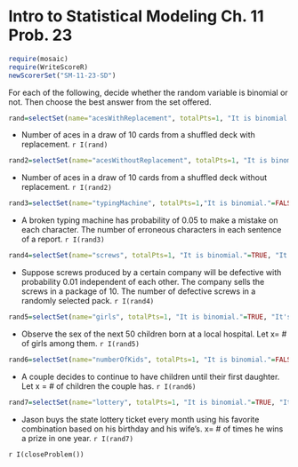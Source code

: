 Intro to Statistical Modeling Ch. 11 Prob. 23
========================================================
```r
require(mosaic)
require(WriteScoreR)
newScorerSet("SM-11-23-SD")
```
For each of the following, decide whether the random variable is binomial or not.  Then choose the best answer from the set offered.

```r
rand=selectSet(name="acesWithReplacement", totalPts=1, "It is binomial."=TRUE, "It's not because the sample size is not fixed."=FALSE, "It's not because the probability is not fixed for every individual component."=FALSE, "It's not for both of the above reasons."=FALSE)
```
* Number of aces in a draw of 10 cards from a shuffled deck with replacement. `r I(rand)`

```r
rand2=selectSet(name="acesWithoutReplacement", totalPts=1, "It is binomial."=FALSE, "It's not because the sample size is not fixed."=FALSE, "It's not because the probability is not fixed for every individual component."=TRUE, "It's not for both of the above reasons."=FALSE)
```
* Number of aces in a draw of 10 cards from a shuffled deck without replacement. `r I(rand2)`

```r
rand3=selectSet(name="typingMachine", totalPts=1,"It is binomial."=FALSE, "It's not because the sample size is not fixed."=TRUE, "It's not because the probability is not fixed for every individual component."=FALSE, "It's not for both of the above reasons."=FALSE)
```
* A broken typing machine has probability of 0.05 to make a mistake on each character.  The number of erroneous characters in each sentence of a report. `r I(rand3)`

```r
rand4=selectSet(name="screws", totalPts=1, "It is binomial."=TRUE, "It's not because the sample size is not fixed."=FALSE, "It's not because the probability is not fixed for every individual component."=FALSE, "It's not for both of the above reasons."=FALSE)
```
* Suppose screws produced by a certain company will be defective with probability 0.01 independent of each other. The company sells the screws in a package of 10. The number of  defective screws in a randomly selected pack. `r I(rand4)`

```r
rand5=selectSet(name="girls", totalPts=1, "It is binomial."=TRUE, "It's not because the sample size is not fixed."=FALSE, "It's not because the probability is not fixed for every individual component."=FALSE, "It's not for both of the above reasons."=FALSE)
```
* Observe the sex of the next 50 children born at a local hospital. Let x= \# of girls among them. `r I(rand5)`


```r
rand6=selectSet(name="numberOfKids", totalPts=1, "It is binomial."=FALSE, "It's not because the sample size is not fixed."=TRUE, "It's not because the probability is not fixed for every individual component."=FALSE, "It's not for both of the above reasons."=FALSE)
```
* A couple decides to continue to have children until their first daughter. Let x = # of children the couple has. `r I(rand6)`


```r
rand7=selectSet(name="lottery", totalPts=1, "It is binomial."=TRUE, "It's not because the sample size is not fixed."=FALSE, "It's not because the probability is not fixed for every individual component."=FALSE, "It's not for both of the above reasons."=FALSE)
```
* Jason buys the state lottery ticket every month using his favorite combination based on his birthday and his wife's. x= # of times he wins a prize in one year. `r I(rand7)`


`r I(closeProblem())`
